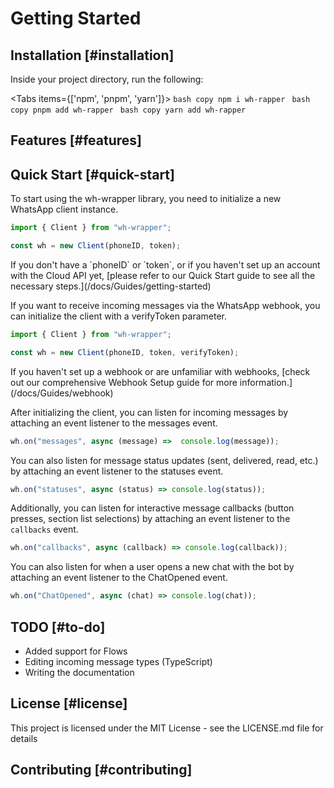 
# Getting Started

## Installation [#installation]

Inside your project directory, run the following:

<Tabs items={['npm', 'pnpm', 'yarn']}>
  <Tab>
    ```bash copy
    npm i wh-rapper
    ```
  </Tab>
  <Tab>
    ```bash copy
    pnpm add wh-rapper
    ```
  </Tab>
  <Tab>
    ```bash copy
    yarn add wh-rapper
    ```
  </Tab>
</Tabs>

## Features [#features]


## Quick Start [#quick-start]

To start using the wh-wrapper library, you need to initialize a new WhatsApp client instance.

```js
import { Client } from "wh-wrapper";

const wh = new Client(phoneID, token);
```
<Callout type="info" emoji="ℹ️">
If you don't have a `phoneID` or `token`, or if you haven't set up an account with the Cloud API yet, [please refer to our Quick Start guide to see all the necessary steps.](/docs/Guides/getting-started)
</Callout>

If you want to receive incoming messages via the WhatsApp webhook, you can initialize the client with a verifyToken parameter.

```js
import { Client } from "wh-wrapper";

const wh = new Client(phoneID, token, verifyToken);
```

<Callout type="info" emoji="ℹ️">
If you haven't set up a webhook or are unfamiliar with webhooks, [check out our comprehensive Webhook Setup guide for more information.](/docs/Guides/webhook)
</Callout>

After initializing the client, you can listen for incoming messages by attaching an event listener to the messages event.

```js
wh.on("messages", async (message) =>  console.log(message));
```

You can also listen for message status updates (sent, delivered, read, etc.) by attaching an event listener to the statuses event.

```js
wh.on("statuses", async (status) => console.log(status));
```

Additionally, you can listen for interactive message callbacks (button presses, section list selections) by attaching an event listener to the `callbacks` event.

```js
wh.on("callbacks", async (callback) => console.log(callback));
```

You can also listen for when a user opens a new chat with the bot by attaching an event listener to the ChatOpened event.
```js
wh.on("ChatOpened", async (chat) => console.log(chat));
```

## TODO [#to-do]
- Added support for Flows
- Editing incoming message types (TypeScript)
- Writing the documentation

## License [#license]
This project is licensed under the MIT License - see the LICENSE.md file for details


## Contributing [#contributing]

